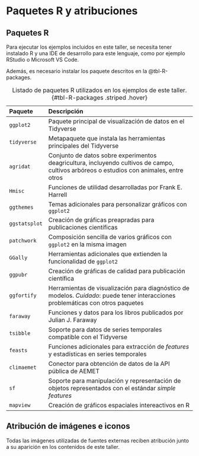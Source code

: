 # Paquetes R y atribuciones

## Paquetes R {#sec-pkg-requirements}

Para ejecutar los ejemplos incluidos en este taller, se necesita tener instalado
R y una IDE de desarrollo para este lenguaje, como por ejemplo RStudio o Microsoft
VS Code.

Además, es necesario instalar los paquete descritos en la @tbl-R-packages.

| Paquete       | Descripción                                                    |
|:--------------|:---------------------------------------------------------------|
| `ggplot2`     | Paquete principal de visualización de datos en el Tidyverse      |
| `tidyverse`   | Metapaquete que instala las herramientas principales del Tidyverse      |
| `agridat`     | Conjunto de datos sobre experimentos  deagricultura, incluyendo cultivos de campo, cultivos arbóreos o estudios con animales, entre otros      |
| `Hmisc`       | Funciones de utilidad desarrolladas por Frank E. Harrell      |
| `ggthemes`    | Temas adicionales para personalizar gráficos con `ggplot2`       |
| `ggstatsplot` | Creación de gráficas preapradas para publicaciones científicas      |
| `patchwork`   | Composición sencilla de varios gráficos con `ggplot2` en la misma imagen      |
| `GGally`      | Herramientas adicionales que extienden la funcionalidad de `ggplot2`  |
| `ggpubr`      | Creación de gráficas de calidad para publicación científica      |
| `ggfortify`   | Herramientas de visualización para diagnóstico de modelos. *Cuidado*: puede tener interacciones problemáticas con otros paquetes |
| `faraway`     | Funciones y datos para los libros publicados por Julian J. Faraway      |
| `tsibble`     | Soporte para datos de series temporales compatible con el Tidyverse      |
| `feasts`      | Funciones adicionales para extracción de *features* y estadísticas en series temporales       |
| `climaemet`   | Conector para obtención de datos de la API pública de AEMET      |
| `sf`          | Soporte para manipulación y representación de objetos representados con el estándar *simple features*      |
| `mapview`     | Creación de gráficos espaciales intereactivos en R      |

: Listado de paquetes R utilizados en los ejemplos de este taller. {#tbl-R-packages .striped .hover}


## Atribución de imágenes e iconos

Todas las imágenes utilizadas de fuentes externas reciben atribución junto a su aparición
en los contenidos de este taller.